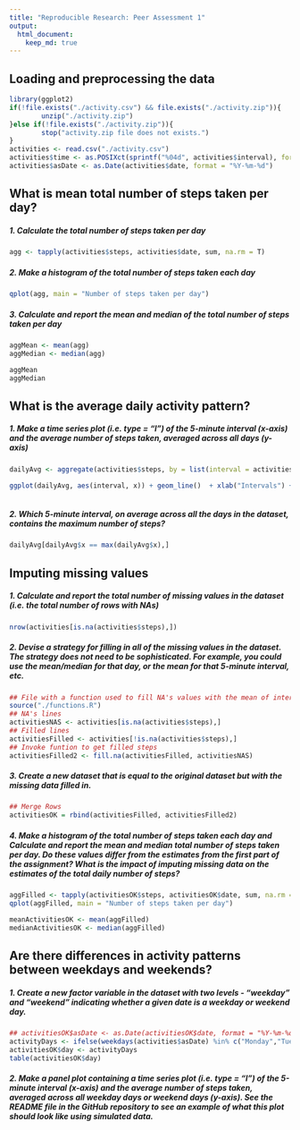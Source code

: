 ```yaml
---
title: "Reproducible Research: Peer Assessment 1"
output: 
  html_document:
    keep_md: true
---
```



## Loading and preprocessing the data
```r
library(ggplot2)
if(!file.exists("./activity.csv") && file.exists("./activity.zip")){
        unzip("./activity.zip")
}else if(!file.exists("./activity.zip")){
        stop("activity.zip file does not exists.")
}
activities <- read.csv("./activity.csv")
activities$time <- as.POSIXct(sprintf("%04d", activities$interval), format = "%H%M")
activities$asDate <- as.Date(activities$date, format = "%Y-%m-%d")
```



## What is mean total number of steps taken per day?
##### 1. Calculate the total number of steps taken per day
```r
agg <- tapply(activities$steps, activities$date, sum, na.rm = T)

```
##### 2. Make a histogram of the total number of steps taken each day
```r
qplot(agg, main = "Number of steps taken per day")
```

##### 3. Calculate and report the mean and median of the total number of steps taken per day
```r

aggMean <- mean(agg)
aggMedian <- median(agg)

aggMean
aggMedian

```



## What is the average daily activity pattern?
##### 1. Make a time series plot (i.e. type = "l") of the 5-minute interval (x-axis) and the average number of steps taken, averaged across all days (y-axis)
```r
dailyAvg <- aggregate(activities$steps, by = list(interval = activities$interval), FUN = mean, na.rm = T)

ggplot(dailyAvg, aes(interval, x)) + geom_line()  + xlab("Intervals") + ylab("AVG") 
       

```

##### 2. Which 5-minute interval, on average across all the days in the dataset, contains the maximum number of steps?


```r
dailyAvg[dailyAvg$x == max(dailyAvg$x),]
```

## Imputing missing values

##### 1. Calculate and report the total number of missing values in the dataset (i.e. the total number of rows with NAs)
```r
nrow(activities[is.na(activities$steps),])
```

##### 2. Devise a strategy for filling in all of the missing values in the dataset. The strategy does not need to be sophisticated. For example, you could use the mean/median for that day, or the mean for that 5-minute interval, etc.
```r
## File with a function used to fill NA's values with the mean of intervals
source("./functions.R")
## NA's lines
activitiesNAS <- activities[is.na(activities$steps),]
## Filled lines
activitiesFilled <- activities[!is.na(activities$steps),]
## Invoke funtion to get filled steps
activitiesFilled2 <- fill.na(activitiesFilled, activitiesNAS)

```
##### 3. Create a new dataset that is equal to the original dataset but with the missing data filled in.
```r
## Merge Rows
activitiesOK = rbind(activitiesFilled, activitiesFilled2)
```
##### 4. Make a histogram of the total number of steps taken each day and Calculate and report the mean and median total number of steps taken per day. Do these values differ from the estimates from the first part of the assignment? What is the impact of imputing missing data on the estimates of the total daily number of steps?
```r

aggFilled <- tapply(activitiesOK$steps, activitiesOK$date, sum, na.rm = T)
qplot(aggFilled, main = "Number of steps taken per day")

meanActivitiesOK <- mean(aggFilled)
medianActivitiesOK <- median(aggFilled)

```


## Are there differences in activity patterns between weekdays and weekends?
##### 1. Create a new factor variable in the dataset with two levels - "weekday" and "weekend" indicating whether a given date is a weekday or weekend day.
```r
## activitiesOK$asDate <- as.Date(activitiesOK$date, format = "%Y-%m-%d")
activityDays <- ifelse(weekdays(activities$asDate) %in% c("Monday","Tuesday","Wednesday","Thursday","Friday"), yes = "Weekday", no = "Weekend")
activitiesOK$day <- activityDays
table(activitiesOK$day)

```
##### 2. Make a panel plot containing a time series plot (i.e. type = "l") of the 5-minute interval (x-axis) and the average number of steps taken, averaged across all weekday days or weekend days (y-axis). See the README file in the GitHub repository to see an example of what this plot should look like using simulated data.



